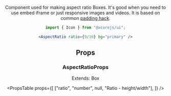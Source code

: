 
<Header
  title="Aspect Ratio"
/>

Component used for making aspect ratio Boxes. It's good when you need to use embed iframe or just responsive images and videos.
It is based on common [padding hack](https://css-tricks.com/aspect-ratio-boxes/).

<AspectRatio ratio={9/16} bg="primary" />

```jsx
import { Icon } from "@xcorejs/ui";

<AspectRatio ratio={9/16} bg="primary" />
```

## Props

### AspectRatioProps

Extends: Box

<PropsTable
  props={[
    ["ratio", "number", null, "Ratio - height/width"],
  ]}
/>
